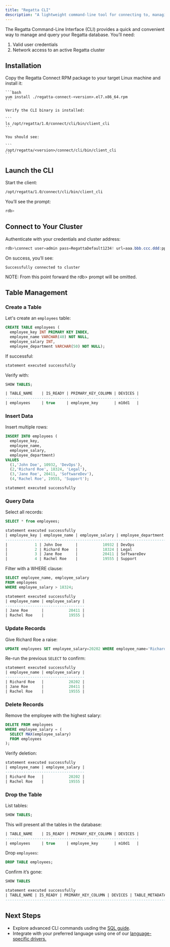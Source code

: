 ---
title: "Regatta CLI"
description: "A lightweight command-line tool for connecting to, managing, and querying your Regatta database clusters."
---

The Regatta Command-Line Interface (CLI) provides a quick and convenient way to manage and query your Regatta database. You’ll need:

1. Valid user credentials
2. Network access to an active Regatta cluster

## Installation

<Tabs>
  <Tab title="Linux">
    Copy the Regatta Connect RPM package to your target Linux machine and install it:

    ```bash
    yum install ./regatta-connect-<version>.el7.x86_64.rpm
    ```

    Verify the CLI binary is installed:

    ```
    ls /opt/regatta/1.0/connect/cli/bin/client_cli
    ```

    You should see:

    ```
    /opt/regatta/<version>/connect/cli/bin/client_cli
    ```

  </Tab>
</Tabs>

## Launch the CLI

Start the client:

```bash
/opt/regatta/1.0/connect/cli/bin/client_cli
```

You’ll see the prompt:

```powershell
rdb>
```

## Connect to Your Cluster

Authenticate with your credentials and cluster address:

```powershell
rdb>\connect user=admin pass=RegattaDefault1234! url=aaa.bbb.ccc.ddd:ppp
```

On success, you’ll see:

```
Successfully connected to cluster 
```

<Note>NOTE: From this point forward the rdb\> prompt will be omitted.</Note>

## Table Management

### Create a Table

Let's create an `employees` table:

```sql
CREATE TABLE employees (
  employee_key INT PRIMARY KEY INDEX,
  employee_name VARCHAR(40) NOT NULL,
  employee_salary INT,
  employee_department VARCHAR(50) NOT NULL);
```

If successful:

```sql
statement executed successfully
```

Verify with:

```sql
SHOW TABLES;
```

```sql
| TABLE_NAME    | IS_READY | PRIMARY_KEY_COLUMN | DEVICES |
-----------------------------------------------------------
| employees     | true     | employee_key       | m10d1   |
```

### Insert Data

Insert multiple rows:

```sql
INSERT INTO employees (
  employee_key,
  employee_name,
  employee_salary,
  employee_department)
VALUES
  (1,'John Doe', 10932, 'DevOps'),
  (2,'Richard Roe', 18324, 'Legal'),
  (3,'Jane Roe', 20411, 'SoftwareDev'),
  (4,'Rachel Roe', 19555, 'Support');
```

```sql
statement executed successfully  
```

### Query Data

Select all records:

```sql
SELECT * from employees;
```

```sql
statement executed successfully
| employee_key | employee_name | employee_salary | employee_department |
------------------------------------------------------------------------
|            1 | John Doe      |           10932 | DevOps              |
|            2 | Richard Roe   |           18324 | Legal               |
|            3 | Jane Roe      |           20411 | SoftwareDev         |
|            4 | Rachel Roe    |           19555 | Support             |
```

Filter with a WHERE clause:

```sql
SELECT employee_name, employee_salary
FROM employees
WHERE employee_salary > 18324;
```

```sql
statement executed successfully
| employee_name | employee_salary |
-----------------------------------
| Jane Roe      |           20411 |
| Rachel Roe    |           19555 |
```

### Update Records

Give Richard Roe a raise:

```sql
UPDATE employees SET employee_salary=20202 WHERE employee_name='Richard Roe';
```

Re-run the previous `SELECT` to confirm:

```sql
statement executed successfully
| employee_name | employee_salary |
-----------------------------------
| Richard Roe   |           20202 |
| Jane Roe      |           20411 |
| Rachel Roe    |           19555 |
```

### Delete Records

Remove the employee with the highest salary:

```sql
DELETE FROM employees
WHERE employee_salary = (
  SELECT MAX(employee_salary)
  FROM employees
);
```

Verify deletion:

```sql
statement executed successfully
| employee_name | employee_salary |
-----------------------------------
| Richard Roe   |           20202 |
| Rachel Roe    |           19555 |
```

### Drop the Table

List tables:

```sql
SHOW TABLES;
```

This will present all the tables in the database:

```sql
| TABLE_NAME    | IS_READY | PRIMARY_KEY_COLUMN | DEVICES |
-----------------------------------------------------------
| employees     | true     | employee_key       | m10d1   |
```

Drop `employees`:

```sql
DROP TABLE employees;
```

Confirm it’s gone:

```sql
SHOW TABLES
```

```sql
statement executed successfully
| TABLE_NAME | IS_READY | PRIMARY_KEY_COLUMN | DEVICES | TABLE_METADATA |
-------------------------------------------------------------------------
```

## Next Steps

- Explore advanced CLI commands usding the [SQL guide](/sql/specification).
- Integrate with your preferred language using one of our [language-specific drivers.](/drivers-and-clients/connecting-applications-to-regatta)
